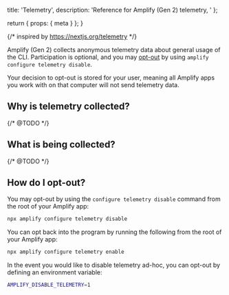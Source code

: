   title: 'Telemetry',
  description: 'Reference for Amplify (Gen 2) telemetry, '
};

  return {
    props: {
      meta
    }
  };
}

{/* inspired by https://nextjs.org/telemetry */}

Amplify (Gen 2) collects anonymous telemetry data about general usage of the CLI. Participation is optional, and you may [opt-out](#how-do-i-opt-out) by using `amplify configure telemetry disable`.

Your decision to opt-out is stored for your user, meaning all Amplify apps you work with on that computer will not send telemetry data.

## Why is telemetry collected?

{/* @TODO */}

## What is being collected?

{/* @TODO */}

## How do I opt-out?

You may opt-out by using the `configure telemetry disable` command from the root of your Amplify app:

```bash
npx amplify configure telemetry disable
```

You can opt back into the program by running the following from the root of your Amplify app:

```bash
npx amplify configure telemetry enable
```

In the event you would like to disable telemetry ad-hoc, you can opt-out by defining an environment variable:

```bash
AMPLIFY_DISABLE_TELEMETRY=1
```
